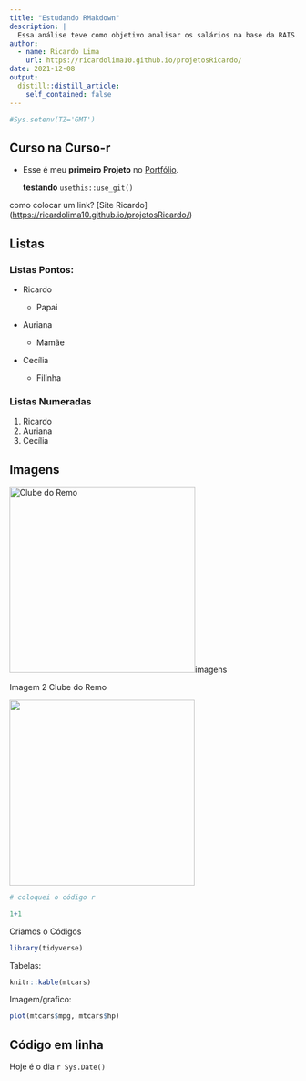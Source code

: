 ```yaml
---
title: "Estudando RMakdown"
description: |
  Essa análise teve como objetivo analisar os salários na base da RAIS. Esse projeto foi feito na Semana Data Science na Prática da Curso-R
author:
  - name: Ricardo Lima
    url: https://ricardolima10.github.io/projetosRicardo/
date: 2021-12-08
output:
  distill::distill_article:
    self_contained: false
---
```


```r
#Sys.setenv(TZ='GMT')
```

## Curso na Curso-r

-   Esse é meu **primeiro Projeto** no [Portfólio]{.ul}.

    **testando** `usethis::use_git()`

como colocar um link? [Site Ricardo] (<https://ricardolima10.github.io/projetosRicardo/>)

## Listas

### Listas Pontos:

-   Ricardo

    -   Papai

-   Auriana

    -   Mamãe

-   Cecília

    -   Filinha

### Listas Numeradas

1.  Ricardo
2.  Auriana
3.  Cecília

## Imagens

![](http://www.clubedoremo.com.br/images/noticias/ff68b425691636699365b69cb7d3d9d0.jpg "Clube do Remo"){width="326"}imagens

Imagem 2 Clube do Remo

![](images/Clube_Remo.jpg){width="325"}

```r
# coloquei o código r

1+1
```

Criamos o Códigos

```r
library(tidyverse)
```

Tabelas:

```r
knitr::kable(mtcars)
```

Imagem/grafico:

```r
plot(mtcars$mpg, mtcars$hp)
```

## Código em linha

Hoje é o dia `r Sys.Date()`
